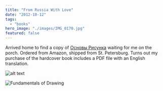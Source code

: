 ```yaml
---
title: "From Russia With Love"
date: "2012-10-12"
tags: 
  - "books"
hero_image: "./images/IMG_0170.jpg"
featured: false
---
```


Arrived home to find a copy of [Основы Рисунка](http://www.amazon.com/gp/product/5903733018/ref=as_li_ss_tl?ie=UTF8&camp=1789&creative=390957&creativeASIN=5903733018&linkCode=as2&tag=micha0a3-20 "Основы Рисунка") waiting for me on the porch. Ordered from Amazon, shipped from St. Petersburg. Turns out my purchase of the hardcover book includes a PDF file with an English translation.

![alt text](images/IMG_0170.jpg "Par Avion")


![](images/Fundamentals-of-Drawing.png "Fundamentals of Drawing")
